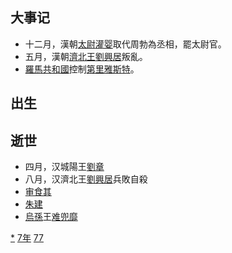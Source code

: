 {{yearTOC|-177|西汉[[汉文帝|汉文帝]]'''[[前元|前元]]三年'''}}
== 大事记 ==
*十二月，漢朝[[太尉|太尉]][[灌婴|灌婴]]取代周勃為丞相，罷太尉官。
*五月，漢朝[[濟北王|濟北王]][[劉興居|劉興居]]叛亂。
*[[羅馬共和國|羅馬共和國]]控制[[第里雅斯特|第里雅斯特]]。

== 出生 ==

== 逝世 ==
{{Wikisource year mention}}
*四月，汉城陽王[[劉章|劉章]]
*八月，汉濟北王[[劉興居|劉興居]]兵敗自殺
*[[审食其|审食其]]
*[[朱建|朱建]]
*[[烏孫|烏孫]]王[[难兜靡|难兜靡]]

[[Category:前177年|*]]
[[Category:前170年代|7年]]
[[Category:前2世纪各年|77]]